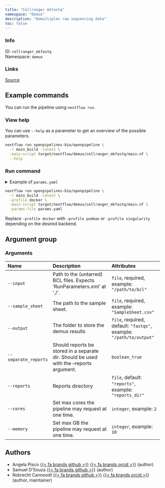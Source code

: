 ```yaml
---
title: "Cellranger mkfastq"
namespace: "Demux"
description: "Demultiplex raw sequencing data"
toc: false
---
```


::: {.column-margin}

### Info

ID: `cellranger_mkfastq`  
Namespace: `demux`

### Links
[Source](https://github.com/openpipelines-bio/openpipeline/blob/main/src/demux/cellranger_mkfastq){.btn-action .btn-sm .btn-info .btn role="button"}

:::



## Example commands

You can run the pipeline using `nextflow run`.

### View help

You can use `--help` as a parameter to get an overview of the possible parameters.

```bash
nextflow run openpipelines-bio/openpipeline \
  -r main_build -latest \
  -main-script target/nextflow/demux/cellranger_mkfastq/main.nf \
  --help
```

### Run command

<details>
<summary>Example of `params.yaml`</summary>
```yaml
# Arguments
input: # please fill in - example: "/path/to/bcl"
sample_sheet: # please fill in - example: "SampleSheet.csv"
# output: "$id.$key.output.output"
separate_reports: false
# reports: "$id.$key.reports.reports"
# cores: 2
# memory: 10

# Nextflow input-output arguments
publish_dir: # please fill in - example: "output/"
# param_list: "my_params.yaml"
```
</details>

```bash
nextflow run openpipelines-bio/openpipeline \
  -r main_build -latest \
  -profile docker \
  -main-script target/nextflow/demux/cellranger_mkfastq/main.nf \
  -params-file params.yaml
```

:::{.callout-note}
Replace `-profile docker` with `-profile podman` or `-profile singularity` depending on the desired backend.
:::

## Argument group

### Arguments

|Name                 |Description                                                                             |Attributes                                                          |
|:--------------------|:---------------------------------------------------------------------------------------|:-------------------------------------------------------------------|
|`--input`            |Path to the (untarred) BCL files. Expects 'RunParameters.xml' at './'.                  |`file`, required, example: `"/path/to/bcl"`                         |
|`--sample_sheet`     |The path to the sample sheet.                                                           |`file`, required, example: `"SampleSheet.csv"`                      |
|`--output`           |The folder to store the demux results                                                   |`file`, required, default: `"fastqs"`, example: `"/path/to/output"` |
|`--separate_reports` |Should reports be stored in a separate dir. Should be used with the --reports argument. |`boolean_true`                                                      |
|`--reports`          |Reports directory                                                                       |`file`, default: `"reports"`, example: `"reports_dir"`              |
|`--cores`            |Set max cores the pipeline may request at one time.                                     |`integer`, example: `2`                                             |
|`--memory`           |Set max GB the pipeline may request at one time.                                        |`integer`, example: `10`                                            |

## Authors

  * Angela Pisco [{{< fa brands github >}}](https://github.com/aopisco) [{{< fa brands orcid >}}](https://orcid.org/0000-0003-0142-2355) (author)
  * Samuel D'Souza [{{< fa brands github >}}](https://github.com/srdsam) (author)
  * Robrecht Cannoodt [{{< fa brands github >}}](https://github.com/rcannood) [{{< fa brands orcid >}}](https://orcid.org/0000-0003-3641-729X) (author, maintainer)
